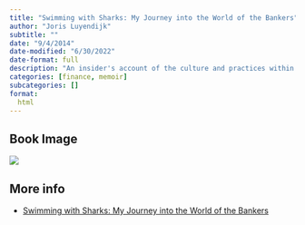 ```yaml
---
title: "Swimming with Sharks: My Journey into the World of the Bankers"
author: "Joris Luyendijk"
subtitle: ""
date: "9/4/2014"
date-modified: "6/30/2022"
date-format: full
description: "An insider's account of the culture and practices within the banking industry, based on interviews with bankers during the global financial crisis."
categories: [finance, memoir]
subcategories: []
format:
  html
---
```


## Book Image

![](/books/swimmingWithSharks.jpeg)

## More info

- [Swimming with Sharks: My Journey into the World of the Bankers](https://www.example.com/book/swimming-with-sharks){.external}
